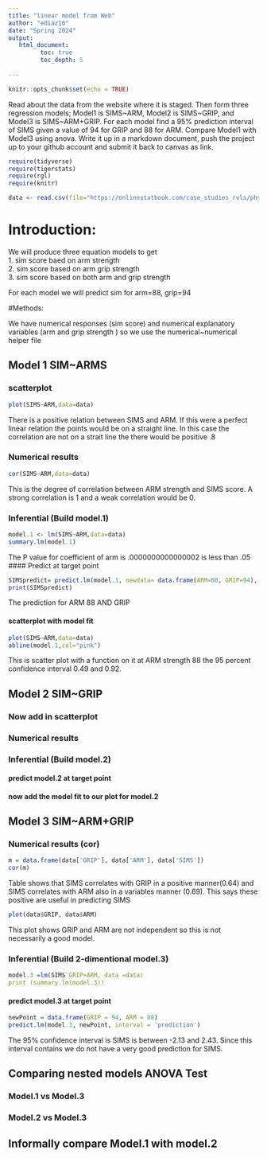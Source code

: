 ```yaml
---
title: "linear model from Web"
author: "ediaz16"
date: "Spring 2024"
output:
   html_document:
         toc: true
         toc_depth: 5
        
---
```


```r
knitr::opts_chunk$set(echo = TRUE)
```

Read about the data from the website where it is staged.  Then form three regression models; Model1 is SIMS~ARM, Model2 is SIMS~GRIP, and Model3 is SIMS~ARM+GRIP. For each model find a 95% prediction interval of SIMS given a value of 94  for GRIP and 88 for ARM. Compare Model1 with Model3 using anova. Write it up in a markdown document, push the project up to your github account and submit it back to canvas as link. 

 


```r
require(tidyverse)
require(tigerstats)
require(rgl)
require(knitr)

```

```r
data <- read.csv(file="https://onlinestatbook.com/case_studies_rvls/physical_strength/data.txt",sep="",header=TRUE)  

```
# Introduction:

We will produce three equation models to get   
1. sim score baed on arm strength  
2. sim score based on arm grip strength  
3. sim score based on both arm and grip strength  

For each model we will predict sim for arm=88, grip=94

#Methods:

We have numerical responses (sim score) and numerical explanatory   variables (arm and grip strength ) so we use the numerical~numerical helper file    


## Model 1 SIM~ARMS

### scatterplot

```r
plot(SIMS~ARM,data=data)
```

There is a positive relation between SIMS and ARM. If this were a perfect linear relation the points would be on a straight line. In this case the correlation are not on a strait line the there would be positive .8

### Numerical results

```r
cor(SIMS~ARM,data=data)
```

This is the degree of correlation between ARM strength and SIMS score. A strong correlation is 1 and a weak correlation would be 0.

### Inferential  (Build model.1)

```r
model.1 <- lm(SIMS~ARM,data=data)
summary.lm(model.1)
```

The P value for coefficient of arm is .0000000000000002 is less than .05 
#### Predict at target point
```r
SIMSpredict= predict.lm(model.1, newdata= data.frame(ARM=88, GRIP=94), interval="confidence")
print(SIMSpredict)
```


The prediction for ARM 88 AND GRIP

#### scatterplot with model fit
  
```r
plot(SIMS~ARM,data=data)
abline(model.1,col="pink")
```

This is scatter plot with a function on it at ARM strength 88 the 95 percent confidence interval 0.49 and 0.92.

## Model 2 SIM~GRIP

### Now add in scatterplot


### Numerical results 


### Inferential  (Build model.2)
  

#### predict model.2 at target point

#### now add the model fit to our plot for model.2
  


## Model 3 SIM~ARM+GRIP

### Numerical results (cor)


```r
m = data.frame(data['GRIP'], data['ARM'], data['SIMS'])
cor(m)
```
  
Table shows that SIMS correlates with GRIP in a positive manner(0.64) and SIMS correlates with ARM also in a variables manner (0.69). This says these positive are useful in predicting SIMS


```r
plot(data$GRIP, data$ARM)
```


This plot shows GRIP and ARM are not independent so this is not necessarily a good model.  

### Inferential  (Build 2-dimentional model.3)

```r
model.3 =lm(SIMS`GRIP+ARM, data =data)
print (summary.lm(model.3))

```

#### predict model.3 at target point

```r
newPoint = data.frame(GRIP = 94, ARM = 88)
predict.lm(model.3, newPoint, interval = 'prediction')
```
  

The 95%  confidence interval is SIMS is between -2.13 and 2.43. Since this interval contains we do not have a very good prediction for SIMS. 

## Comparing nested models ANOVA Test

### Model.1 vs Model.3
### Model.2 vs Model.3

## Informally compare Model.1 with model.2

